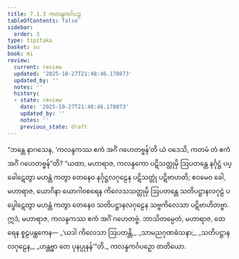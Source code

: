```yaml
---
title: 7.1.3 ကလန္ဒကင်္ဂပဉှ
tableOfContents: false
sidebar:
  order: 3
type: tipitaka
basket: su
book: mi
review:
  current: review
  updated: '2025-10-27T21:48:46.170873'
  updated_by: ''
  notes: ''
  history:
  - state: review
    date: '2025-10-27T21:48:46.170873'
    updated_by: ''
    notes: ''
    previous_state: draft
---
```



<ReviewStatus review={frontmatter.review} showDetails={true} />

<HypothesisAnnotation frontmatter={frontmatter} />

<DynamicBreadcrumb />

<Division number="227" book="mi" e="ch" v="28">

<Paragraph number="1670" book="mi">
“ဘန္တေ နာဂသေန, ‘ကလန္ဒကဿ ဧကံ အင်္ဂံ ဂဟေတဗ္ဗန်’တိ ယံ ဝဒေသိ, ကတမံ တံ ဧကံ အင်္ဂံ ဂဟေတဗ္ဗန်”တိ? “ယထာ, မဟာရာဇ, ကလန္ဒကော ပဋိသတ္တုမှိ ဩပတန္တေ နင်္ဂုဋ္ဌံ ပပ္ဖေါဋေတွာ မဟန္တံ ကတွာ တေနေဝ နင်္ဂုဋ္ဌလဂုဠေန ပဋိသတ္တုံ ပဋိဗာဟတိ; ဧဝမေဝ ခေါ, မဟာရာဇ, ယောဂိနာ ယောဂါဝစရေန ကိလေသသတ္တုမှိ ဩပတန္တေ သတိပဋ္ဌာနလဂုဠံ ပပ္ဖေါဋေတွာ မဟန္တံ ကတွာ တေနေဝ သတိပဋ္ဌာနလဂုဠေန သဗ္ဗကိလေသာ ပဋိဗာဟိတဗ္ဗာ. ဣဒံ, မဟာရာဇ, ကလန္ဒကဿ ဧကံ အင်္ဂံ ဂဟေတဗ္ဗံ. ဘာသိတမ္ပေတံ, မဟာရာဇ, ထေရေန စူဠပန္ထကေန—
</Paragraph>

<Paragraph number="1671" type="verses" book="mi">
_‘ယဒါ ကိလေသာ ဩပတန္တိ,_  
_သာမညဂုဏဓံသနာ;_  
_သတိပဋ္ဌာနလဂုဠေန,_  
_ဟန္တဗ္ဗာ တေ ပုနပ္ပုနန်’”တိ._  


</Paragraph>
</Division>

<Paragraph number="1672" type="center" book="mi">
ကလန္ဒကင်္ဂပဉှော တတိယော.
</Paragraph>